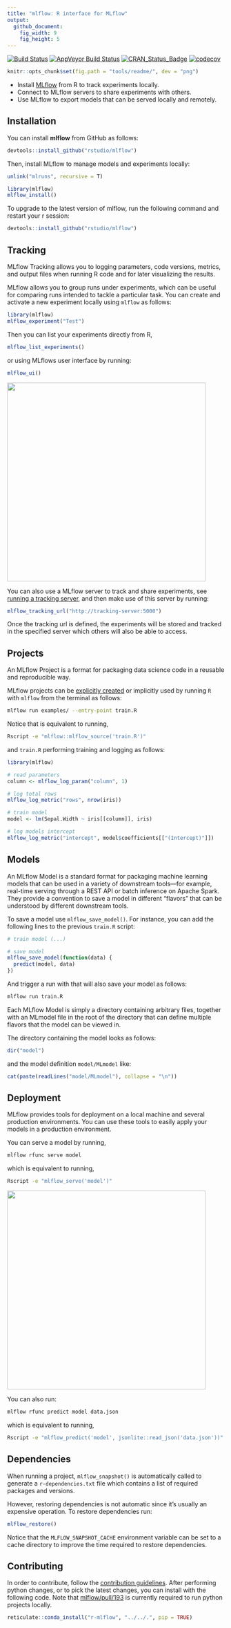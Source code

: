 ```yaml
---
title: "mlflow: R interface for MLflow"
output:
  github_document:
    fig_width: 9
    fig_height: 5
---
```


[![Build Status](https://travis-ci.org/rstudio/mlflow.svg?branch=master)](https://travis-ci.org/rstudio/mlflow) [![AppVeyor Build Status](https://ci.appveyor.com/api/projects/status/github/rstudio/mlflow?branch=master&svg=true)](https://ci.appveyor.com/project/JavierLuraschi/mlflow) [![CRAN_Status_Badge](https://www.r-pkg.org/badges/version/mlflow)](https://cran.r-project.org/package=mlflow) [![codecov](https://codecov.io/gh/rstudio/mlflow/branch/master/graph/badge.svg)](https://codecov.io/gh/rstudio/mlflow) 

```r
knitr::opts_chunk$set(fig.path = "tools/readme/", dev = "png")
```

- Install [MLflow](https://mlflow.org/) from R to track experiments locally.
- Connect to MLflow servers to share experiments with others.
- Use MLflow to export models that can be served locally and remotely.

## Installation

You can install **mlflow** from GitHub as follows:

```r
devtools::install_github("rstudio/mlflow")
```

Then, install MLflow to manage models and experiments locally:

```r
unlink("mlruns", recursive = T)
```

```r
library(mlflow)
mlflow_install()
```

To upgrade to the latest version of mlflow, run the following command and restart your r session:

```r
devtools::install_github("rstudio/mlflow")
```

## Tracking

MLflow Tracking allows you to logging parameters, code versions, metrics, and output files when running R code and for later visualizing the results.

MLflow allows you to group runs under experiments, which can be useful for comparing runs intended to tackle a particular task. You can create and activate a new experiment locally using `mlflow` as follows:

```r
library(mlflow)
mlflow_experiment("Test")
```

Then you can list your experiments directly from R,

```r
mlflow_list_experiments()
```

or using MLflows user interface by running:

```r
mlflow_ui()
```

<img src="tools/readme/mlflow-user-interface.png" class="screenshot" width=460 />

You can also use a MLflow server to track and share experiments, see [running a tracking server](https://www.mlflow.org/docs/latest/tracking.html#running-a-tracking-server), and then make use of this server by running:

```r
mlflow_tracking_url("http://tracking-server:5000")
```

Once the tracking url is defined, the experiments will be stored and tracked in the specified server which others will also be able to access.

## Projects

An MLflow Project is a format for packaging data science code in a reusable and reproducible way.

MLflow projects can be [explicitly created](https://www.mlflow.org/docs/latest/projects.html#specifying-projects) or implicitly used by running `R` with `mlflow` from the terminal as follows:

```bash
mlflow run examples/ --entry-point train.R
```

Notice that is equivalent to running,

```bash
Rscript -e "mlflow::mlflow_source('train.R')"
```

and `train.R` performing training and logging as follows:

```r
library(mlflow)

# read parameters
column <- mlflow_log_param("column", 1)

# log total rows
mlflow_log_metric("rows", nrow(iris))

# train model
model <- lm(Sepal.Width ~ iris[[column]], iris)

# log models intercept
mlflow_log_metric("intercept", model$coefficients[["(Intercept)"]])
```

## Models

An MLflow Model is a standard format for packaging machine learning models that can be used in a variety of downstream tools—for example, real-time serving through a REST API or batch inference on Apache Spark. They provide a convention to save a model in different “flavors” that can be understood by different downstream tools.

To save a model use `mlflow_save_model()`. For instance, you can add the following lines to the previous `train.R` script:

```r
# train model (...)

# save model
mlflow_save_model(function(data) {
  predict(model, data)
})
```

And trigger a run with that will also save your model as follows:

```bash
mlflow run train.R
```

Each MLflow Model is simply a directory containing arbitrary files, together with an MLmodel file in the root of the directory that can define multiple flavors that the model can be viewed in. 

The directory containing the model looks as follows:

```r
dir("model")
```

and the model definition `model/MLmodel` like:

```r
cat(paste(readLines("model/MLmodel"), collapse = "\n"))
```

## Deployment

MLflow provides tools for deployment on a local machine and several production environments. You can use these tools to easily apply your models in a production environment.

You can serve a model by running,

```bash
mlflow rfunc serve model
```

which is equivalent to running,

```bash
Rscript -e "mlflow_serve('model')"
```

<img src="tools/readme/mlflow-serve-rfunc.png" class="screenshot" width=460 />

You can also run:

```bash
mlflow rfunc predict model data.json
```

which is equivalent to running,

```bash
Rscript -e "mlflow_predict('model', jsonlite::read_json('data.json'))"
```

## Dependencies

When running a project, `mlflow_snapshot()` is automatically called to generate a `r-dependencies.txt` file which contains a list of required packages and versions.

However, restoring dependencies is not automatic since it's usually an expensive operation. To restore dependencies run:

```r
mlflow_restore()
```

Notice that the `MLFLOW_SNAPSHOT_CACHE` environment variable can be set to a cache directory to improve the time required to restore dependencies.

## Contributing

In order to contribute, follow the [contribution guidelines](../../CONTRIBUTING.rst). After performing python changes, or to pick the latest changes, you can install with the following code. Note that [mlflow/pull/193](https://github.com/databricks/mlflow/pull/193) is currently required to run python projects locally.

```r
reticulate::conda_install("r-mlflow", "../../.", pip = TRUE)
```
